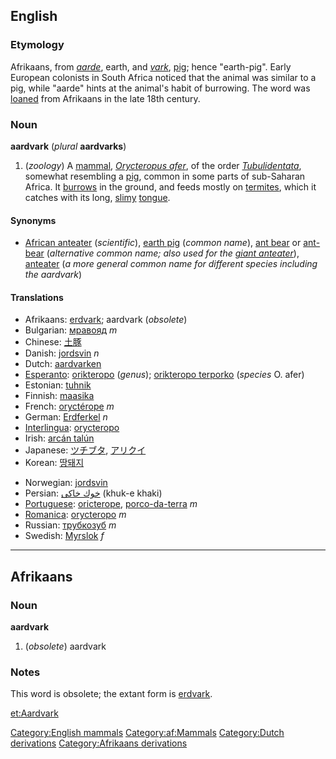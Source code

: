 {{wikipedia}}
==English==
[[Category:English mammals]]

===Etymology===
Afrikaans, from ''[[aarde]]'', earth, and ''[[vark]]'', [[pig]]; hence "earth-pig".  Early European colonists in South Africa noticed that the animal was similar to a pig, while "aarde" hints at the animal's habit of burrowing.  The word was [[loan]]ed from Afrikaans in the late 18th century.

===Noun===
'''aardvark''' (''plural'' '''aardvarks''')
#(''zoology'') A [[mammal]], ''[[Orycteropus afer]]'', of the order ''[[Tubulidentata]]'', somewhat resembling a [[pig]], common in some parts of sub-Saharan Africa. It [[burrow]]s in the ground, and feeds mostly on [[termite]]s, which it catches with its long, [[slimy]] [[tongue]].

====Synonyms====
*[[African anteater]] (''scientific''), [[earth pig]] (''common name''), [[ant bear]] or [[ant-bear]] (''alternative common name; also used for the [[giant anteater]]''), [[anteater]] (''a more general common name for different species including the aardvark'')

====Translations====
*Afrikaans: [[erdvark]]; aardvark (''obsolete'')
*Bulgarian: [[мравояд]] ''m''
*Chinese: [[土豚]]
*Danish: [[jordsvin]] ''n''
*Dutch: [[aardvarken]]
*[[Esperanto]]: [[orikteropo]] (''genus''); [[orikteropo terporko]] (''species'' O. afer)
*Estonian: [[tuhnik]]
*Finnish: [[maasika#Finnish|maasika]]
*French: [[oryctérope]] ''m''
*German: [[Erdferkel]] ''n''
*[[Interlingua]]: [[orycteropo]]
*Irish: [[arcán talún]]
*Japanese: [[ツチブタ]], [[アリクイ]]
*Korean: [[땅돼지]]
<!--this is the scientific name, not necessarily the Latin term: *Latin: [[Orycteropus]] (''genus''); [[Orycteropus afer]] (''species'' O. afer)-->
*Norwegian: [[jordsvin]]
*Persian: [[خوك خاكی]] (khuk-e khaki)
*[[Portuguese]]: [[oricterope]], [[porco-da-terra]] ''m''
*[[Romanica]]: [[orycteropo]] ''m''
*Russian: [[трубкозуб]] ''m''
*Swedish: [[Myrslok]] ''f''

----

==Afrikaans==
[[Category:af:Mammals]]
===Noun===
'''aardvark'''

#(''obsolete'') aardvark

===Notes===
This word is obsolete; the extant form is [[erdvark]].


[[et:Aardvark]]
[[Category:Dutch derivations]]
[[Category:Afrikaans derivations]]